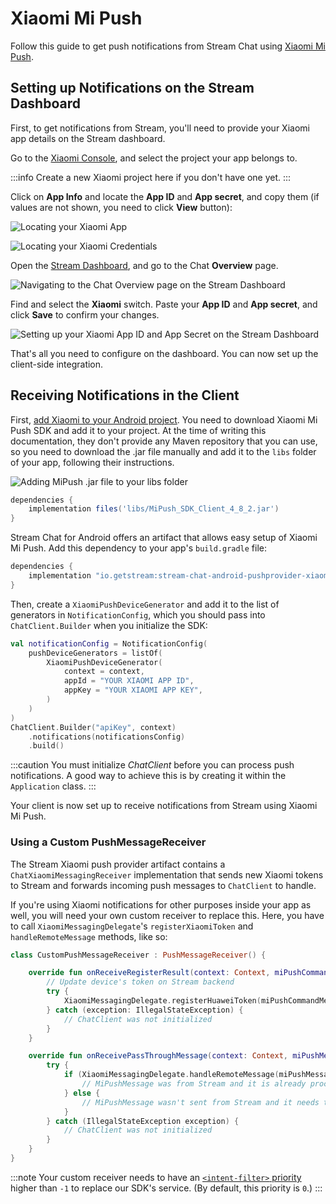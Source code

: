 # Xiaomi Mi Push

Follow this guide to get push notifications from Stream Chat using  [Xiaomi Mi Push](http://mipush.global.xiaomi.com/).

## Setting up Notifications on the Stream Dashboard

First, to get notifications from Stream, you'll need to provide your Xiaomi app details on the Stream dashboard.

Go to the [Xiaomi Console](https://admin.xmpush.xiaomi.com/en/app/nav), and select the project your app belongs to.

:::info
Create a new Xiaomi project here if you don't have one yet.
:::

Click on **App Info** and locate the **App ID** and **App secret**, and copy them (if values are not shown, you need to click **View** button):

![Locating your Xiaomi App](../../../assets/notifications_xiaomi_setup_step_1.png)

![Locating your Xiaomi Credentials](../../../assets/notifications_xiaomi_setup_step_2.png)

Open the [Stream Dashboard](https://dashboard.getstream.io/), and go to the Chat **Overview** page.

![Navigating to the Chat Overview page on the Stream Dashboard](../../../assets/notifications_xiaomi_setup_step_3.png)

Find and select the **Xiaomi** switch. Paste your **App ID** and **App secret**, and click **Save** to confirm your changes.

![Setting up your Xiaomi App ID and App Secret on the Stream Dashboard](../../../assets/notifications_xiaomi_setup_step_4.png)

That's all you need to configure on the dashboard. You can now set up the client-side integration.

## Receiving Notifications in the Client

First, [add Xiaomi to your Android project](https://dev.mi.com/console/doc/detail?pId=1244). You need to download Xiaomi Mi Push SDK and add it to your project. At the time of writing this documentation, they don't provide any Maven repository that you can use, so you need to download the .jar file manually and add it to the `libs` folder of your app, following their instructions.

![Adding MiPush .jar file to your libs folder](../../../assets/notifications_xiaomi_setup_step_5.png)

```groovy
dependencies {
    implementation files('libs/MiPush_SDK_Client_4_8_2.jar')
}
```

Stream Chat for Android offers an artifact that allows easy setup of Xiaomi Mi Push. Add this dependency to your app's `build.gradle` file:

```groovy
dependencies {
    implementation "io.getstream:stream-chat-android-pushprovider-xiaomi:$stream_version"
}
```

Then, create a `XiaomiPushDeviceGenerator` and add it to the list of generators in `NotificationConfig`, which you should pass into `ChatClient.Builder` when you initialize the SDK:

```kotlin {3-7,11}
val notificationConfig = NotificationConfig(
    pushDeviceGenerators = listOf(
        XiaomiPushDeviceGenerator(
            context = context,
            appId = "YOUR XIAOMI APP ID",
            appKey = "YOUR XIAOMI APP KEY",
        )
    )
)
ChatClient.Builder("apiKey", context)
    .notifications(notificationsConfig)
    .build()
```

:::caution
You must initialize _ChatClient_ before you can process push notifications. A good way to achieve this is by creating it within the `Application` class.
:::

Your client is now set up to receive notifications from Stream using Xiaomi Mi Push.

### Using a Custom PushMessageReceiver

The Stream Xiaomi push provider artifact contains a `ChatXiaomiMessagingReceiver` implementation that sends new Xiaomi tokens to Stream and forwards incoming push messages to `ChatClient` to handle.

If you're using Xiaomi notifications for other purposes inside your app as well, you will need your own custom receiver to replace this. Here, you have to call `XiaomiMessagingDelegate`'s `registerXiaomiToken` and `handleRemoteMessage` methods, like so:

```kotlin {6,14}
class CustomPushMessageReceiver : PushMessageReceiver() {

    override fun onReceiveRegisterResult(context: Context, miPushCommandMessage: MiPushCommandMessage) {
        // Update device's token on Stream backend
        try {
            XiaomiMessagingDelegate.registerHuaweiToken(miPushCommandMessage)
        } catch (exception: IllegalStateException) {
            // ChatClient was not initialized
        }
    }

    override fun onReceivePassThroughMessage(context: Context, miPushMessage: MiPushMessage) {
        try {
            if (XiaomiMessagingDelegate.handleRemoteMessage(miPushMessage)) {
                // MiPushMessage was from Stream and it is already processed
            } else {
                // MiPushMessage wasn't sent from Stream and it needs to be handled by you
            }
        } catch (IllegalStateException exception) {
            // ChatClient was not initialized
        }
    }
}
```

:::note
Your custom receiver needs to have an [`<intent-filter>` priority](https://developer.android.com/guide/topics/manifest/intent-filter-element#priority) higher than `-1` to replace our SDK's service. (By default, this priority is `0`.)
:::
